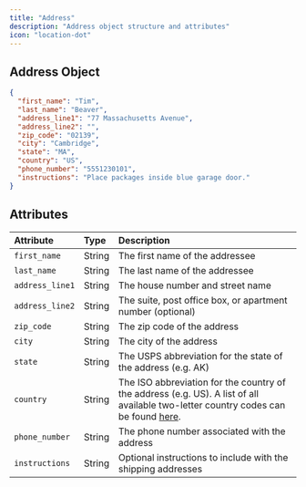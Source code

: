 ```yaml
---
title: "Address"
description: "Address object structure and attributes"
icon: "location-dot"
---
```


## Address Object

```json Example Address Object
{
  "first_name": "Tim",
  "last_name": "Beaver",
  "address_line1": "77 Massachusetts Avenue",
  "address_line2": "",
  "zip_code": "02139",
  "city": "Cambridge",
  "state": "MA",
  "country": "US",
  "phone_number": "5551230101",
  "instructions": "Place packages inside blue garage door."
}
```

## Attributes

| Attribute | Type | Description |
|:----------|:-----|:------------|
| `first_name` | String | The first name of the addressee |
| `last_name` | String | The last name of the addressee |
| `address_line1` | String | The house number and street name |
| `address_line2` | String | The suite, post office box, or apartment number (optional) |
| `zip_code` | String | The zip code of the address |
| `city` | String | The city of the address |
| `state` | String | The USPS abbreviation for the state of the address (e.g. AK) |
| `country` | String | The ISO abbreviation for the country of the address (e.g. US). A list of all available two-letter country codes can be found [here](https://www.theodora.com/country_digraphs.html). |
| `phone_number` | String | The phone number associated with the address |
| `instructions` | String | Optional instructions to include with the shipping addresses | 